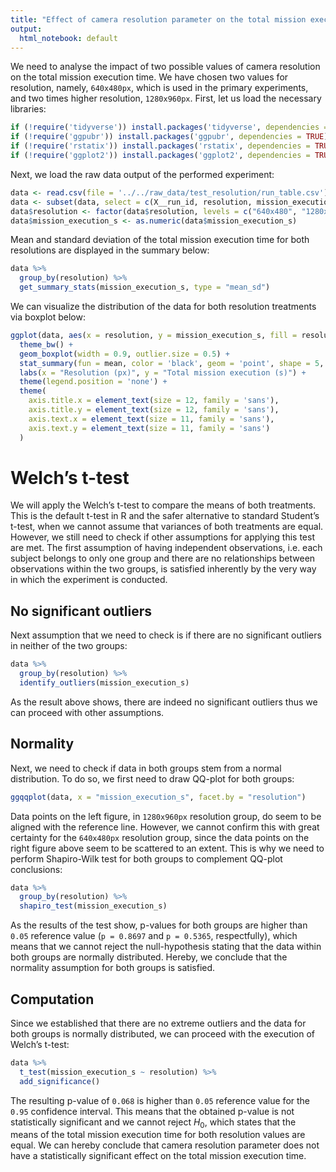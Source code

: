 ```yaml
---
title: "Effect of camera resolution parameter on the total mission execution time"
output:
  html_notebook: default
---
```


We need to analyse the impact of two possible values of camera resolution on the total mission execution time. We have chosen two values for resolution, namely, `640x480px`, which is used in the primary experiments, and two times higher resolution, `1280x960px`. First, let us load the necessary libraries:
```r
if (!require('tidyverse')) install.packages('tidyverse', dependencies = TRUE); library('tidyverse')
if (!require('ggpubr')) install.packages('ggpubr', dependencies = TRUE); library('ggpubr')
if (!require('rstatix')) install.packages('rstatix', dependencies = TRUE); library('rstatix')
if (!require('ggplot2')) install.packages('ggplot2', dependencies = TRUE); library('ggplot2')
```

Next, we load the raw data output of the performed experiment:
```r
data <- read.csv(file = '../../raw_data/test_resolution/run_table.csv')
data <- subset(data, select = c(X__run_id, resolution, mission_execution_s))
data$resolution <- factor(data$resolution, levels = c("640x480", "1280x960"))
data$mission_execution_s <- as.numeric(data$mission_execution_s)
```

Mean and standard deviation of the total mission execution time for both resolutions are displayed in the summary below:
```r
data %>%
  group_by(resolution) %>%
  get_summary_stats(mission_execution_s, type = "mean_sd")
```

We can visualize the distribution of the data for both resolution treatments via boxplot below:
```r
ggplot(data, aes(x = resolution, y = mission_execution_s, fill = resolution)) +
  theme_bw() + 
  geom_boxplot(width = 0.9, outlier.size = 0.5) + 
  stat_summary(fun = mean, color = 'black', geom = 'point', shape = 5, size = 1.5) +
  labs(x = "Resolution (px)", y = "Total mission execution (s)") +
  theme(legend.position = 'none') +
  theme(
    axis.title.x = element_text(size = 12, family = 'sans'),
    axis.title.y = element_text(size = 12, family = 'sans'),
    axis.text.x = element_text(size = 11, family = 'sans'),
    axis.text.y = element_text(size = 11, family = 'sans')
  )
```

# Welch's t-test

We will apply the Welch's t-test to compare the means of both treatments. This is the default t-test in R and the safer alternative to standard Student's t-test, when we cannot assume that variances of both treatments are equal. However, we still need to check if other assumptions for applying this test are met. The first assumption of having independent observations, i.e. each subject belongs to only one group and there are no relationships between observations within the two groups, is satisfied inherently by the very way in which the experiment is conducted.

## No significant outliers

Next assumption that we need to check is if there are no significant outliers in neither of the two groups:
```r
data %>% 
  group_by(resolution) %>%
  identify_outliers(mission_execution_s)
```

As the result above shows, there are indeed no significant outliers thus we can proceed with other assumptions.

## Normality

Next, we need to check if data in both groups stem from a normal distribution. To do so, we first need to draw QQ-plot for both groups:
```r
ggqqplot(data, x = "mission_execution_s", facet.by = "resolution")
```
Data points on the left figure, in `1280x960px` resolution group, do seem to be aligned with the reference line. However, we cannot confirm this with great certainty for the `640x480px` resolution group, since the data points on the right figure above seem to be scattered to an extent. This is why we need to perform Shapiro-Wilk test for both groups to complement QQ-plot conclusions:
```r
data %>%
  group_by(resolution) %>%
  shapiro_test(mission_execution_s)
```
As the results of the test show, p-values for both groups are higher than `0.05` reference value (`p = 0.8697` and `p = 0.5365`, respectfully), which means that we cannot reject the null-hypothesis stating that the data within both groups are normally distributed. Hereby, we conclude that the normality assumption for both groups is satisfied.

## Computation

Since we established that there are no extreme outliers and the data for both groups is normally distributed, we can proceed with the execution of Welch's t-test:
```r
data %>%
  t_test(mission_execution_s ~ resolution) %>%
  add_significance()
```
The resulting p-value of `0.068` is higher than `0.05` reference value for the `0.95` confidence interval. This means that the obtained p-value is not statistically significant and we cannot reject $H_0$, which states that the means of the total mission execution time for both resolution values are equal. We can hereby conclude that camera resolution parameter does not have a statistically significant effect on the total mission execution time.

